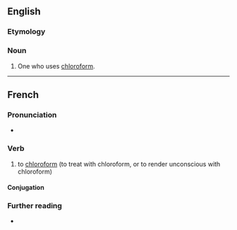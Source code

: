 ==English==

===Etymology===
{{suffix|en|chloroform|er}}

===Noun===
{{en-noun}}

# One who uses [[chloroform]].

----

==French==

===Pronunciation===
* {{fr-IPA|cloroformer}}

===Verb===
{{fr-verb}}

# to [[chloroform]] (to treat with chloroform, or to render unconscious with chloroform)

====Conjugation====
{{fr-conj-auto|pron=cloroformer}}

===Further reading===
* {{R:TLFi}}
